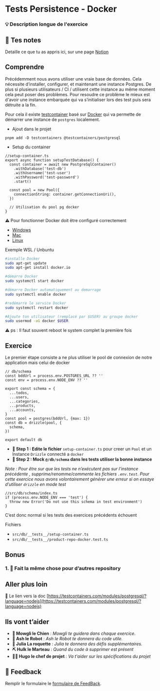 # Tests Persistence - Docker

### 💡 Description longue de l'exercice

## 📝 Tes notes

Detaille ce que tu as appris ici, sur une page [Notion](https://go.mikecodeur.com/course-notes-template)

## Comprendre

Précédemment nous avons utiliser une vraie base de données. Cela nécessite d’installer, configurer, et maintenant une instance Postgres. De plus si plusieurs utilisateurs / CI / utilisent cette instance au même moment cela peut poser des problèmes. Pour resoudre ce problème le mieux est d'avoir une instance embarquée qui va s’initialiser lors des test puis sera détruite a la fin.

Pour cela il existe [testcontainer](https://testcontainers.com/modules/postgresql/?language=nodejs) basé sur [Docker](https://www.docker.com/) qui va permette de démarrer une instance de `postgres` localement.

- Ajout dans le projet

```tsx
pnpm add -D testcontainers @testcontainers/postgresql
```

- Setup du container

```tsx
//setup-container.ts
export async function setupTestDatabase() {
  const container = await new PostgreSqlContainer()
    .withDatabase('test-db')
    .withUsername('test-user')
    .withPassword('test-password')
    .start()

  const pool = new Pool({
    connectionString: container.getConnectionUri(),
  })

  // Utilisation du pool pg docker
}
```

⚠️ Pour fonctionner Docker doit être configuré correctement

- [Windows](https://docs.docker.com/desktop/setup/install/windows-install/)
- [Mac](https://docs.docker.com/desktop/setup/install/mac-install/)
- [Linux](https://docs.docker.com/desktop/setup/install/linux/)

Exemple WSL / Unbuntu

```bash
#installe Docker
sudo apt-get update
sudo apt-get install docker.io

#démarre Docker
sudo systemctl start docker

#démarre Docker automatiquement au demarrage
sudo systemctl enable docker

#redémarre le service Docker
sudo systemctl restart docker

#Ajoute ton utilisateur (remplacé par $USER) au groupe docker
sudo usermod -aG docker $USER
```

⚠️ ps : Il faut souvent reboot le system complet la première fois

## Exercice

Le premier étape consiste a ne plus utiliser le pool de connexion de notre application mais celui de docker

```tsx
// db/schema
const bddUrl = process.env.POSTGRES_URL ?? ''
const env = process.env.NODE_ENV ?? ''

export const schema = {
  ...todos,
  ...users,
  ...categories,
  ...products,
  ...accounts,
}
const pool = postgres(bddUrl, {max: 1})
const db = drizzle(pool, {
  schema,
})

export default db
```

- **🐶 Step 1 : Edite le fichier** `setup-container.ts` pour creer un `Pool` et un Instance `Drizzle` connecté a `docker`
- **🐶 Step 2 : Mock `@/db/schema` dans les tests utiliser la bonne instance**

_Note : Pour être sur que les tests ne n’exécutent pas sur l’instance précédente , supprime/renomme/commente les fichiers `.env.test`. Pour cette exercice nous avons volontairement générer une erreur si on essaye d’utiliser `drizzle` en mode test_

```tsx
//src/db/schema/index.ts
if (process.env.NODE_ENV === 'test') {
  throw new Error('Do not use this schema in test environment')
}
```

C’est donc normal si les tests des exercices précédents échouent

Fichiers

- `src/db/__tests__/setup-container.ts`
- `src/db/__tests__/product-repo-docker.test.ts`

## Bonus

### 1. 🚀 Fait la même chose pour d’autres repository

## Aller plus loin

📑 Le lien vers la doc [https://testcontainers.com/modules/postgresql/?language=nodejs](https://testcontainers.com/modules/postgresql/?language=nodejs)

## Ils vont t’aider

- **🐶 Mowgli le Chien** : _Mowgli te guidera dans chaque exercice._
- **🤖 Ash le Robot** : _Ash le Robot te donnera du code utile._
- **🚀 Julia La roquette** : _Julia te donnera des défis supplémentaires._
- **⛏️ Hulk le Marteau** : _Quand du code à supprimer est présent_
- **👨‍✈️ Hugo le chef de projet** : _Va t'aider sur les spécifications du projet_

## 🐜 Feedback

Remplir le formulaire le [formulaire de FeedBack](https://go.mikecodeur.com/cours-react-avis).

